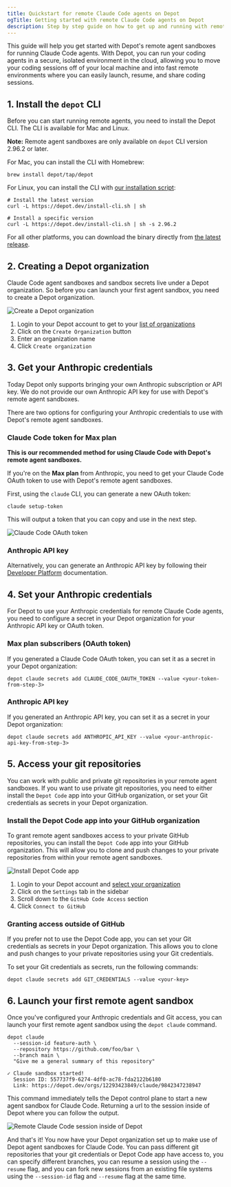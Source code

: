 ```yaml
---
title: Quickstart for remote Claude Code agents on Depot
ogTitle: Getting started with remote Claude Code agents on Depot
description: Step by step guide on how to get up and running with remote Claude Code agents on Depot.
---
```



This guide will help you get started with Depot's remote agent sandboxes for running Claude Code agents. With Depot, you can run your coding agents in a secure, isolated environment in the cloud, allowing you to move your coding sessions off of your local machine and into fast remote environments where you can easily launch, resume, and share coding sessions.

## 1. Install the `depot` CLI

Before you can start running remote agents, you need to install the Depot CLI. The CLI is available for Mac and Linux.

**Note:** Remote agent sandboxes are only available on `depot` CLI version 2.96.2 or later.

For Mac, you can install the CLI with Homebrew:

```shell
brew install depot/tap/depot
```

For Linux, you can install the CLI with [our installation script](https://depot.dev/install-cli.sh):

```shell
# Install the latest version
curl -L https://depot.dev/install-cli.sh | sh

# Install a specific version
curl -L https://depot.dev/install-cli.sh | sh -s 2.96.2
```

For all other platforms, you can download the binary directly from [the latest release](https://github.com/depot/cli/releases).

## 2. Creating a Depot organization

Claude Code agent sandboxes and sandbox secrets live under a Depot organization. So before you can launch your first agent sandbox, you need to create a Depot organization.

![Create a Depot organization](/images/docs/depot-create-organization.webp)

1. Login to your Depot account to get to your [list of organizations](/orgs)
2. Click on the `Create Organization` button
3. Enter an organization name
4. Click `Create organization`

## 3. Get your Anthropic credentials

Today Depot only supports bringing your own Anthropic subscription or API key. We do not provide our own Anthropic API key for use with Depot's remote agent sandboxes.

There are two options for configuring your Anthropic credentials to use with Depot's remote agent sandboxes.

### Claude Code token for Max plan

**This is our recommended method for using Claude Code with Depot's remote agent sandboxes.**

If you're on the **Max plan** from Anthropic, you need to get your Claude Code OAuth token to use with Depot's remote agent sandboxes.

First, using the `claude` CLI, you can generate a new OAuth token:

```shell
claude setup-token
```

This will output a token that you can copy and use in the next step.

![Claude Code OAuth token](/images/docs/claude-code-setup-token.webp)

### Anthropic API key

Alternatively, you can generate an Anthropic API key by following their [Developer Platform](https://docs.anthropic.com/en/api/overview) documentation.

## 4. Set your Anthropic credentials

For Depot to use your Anthropic credentials for remote Claude Code agents, you need to configure a secret in your Depot organization for your Anthropic API key or OAuth token.

### Max plan subscribers (OAuth token)

If you generated a Claude Code OAuth token, you can set it as a secret in your Depot organization:

```shell
depot claude secrets add CLAUDE_CODE_OAUTH_TOKEN --value <your-token-from-step-3>
```

### Anthropic API key

If you generated an Anthropic API key, you can set it as a secret in your Depot organization:

```shell
depot claude secrets add ANTHROPIC_API_KEY --value <your-anthropic-api-key-from-step-3>
```

## 5. Access your git repositories

You can work with public and private git repositories in your remote agent sandboxes. If you want to use private git repositories, you need to either install the `Depot Code` app into your GitHub organization, or set your Git credentials as secrets in your Depot organization.

### Install the Depot Code app into your GitHub organization

To grant remote agent sandboxes access to your private GitHub repositories, you can install the `Depot Code` app into your GitHub organization. This will allow you to clone and push changes to your private repositories from within your remote agent sandboxes.

![Install Depot Code app](/images/docs/depot-code-github-app.webp)

1. Login to your Depot account and [select your organization](/orgs)
2. Click on the `Settings` tab in the sidebar
3. Scroll down to the `GitHub Code Access` section
4. Click `Connect to GitHub`

### Granting access outside of GitHub

If you prefer not to use the Depot Code app, you can set your Git credentials as secrets in your Depot organization. This allows you to clone and push changes to your private repositories using your Git credentials.

To set your Git credentials as secrets, run the following commands:

```shell
depot claude secrets add GIT_CREDENTIALS --value <your-key>
```

## 6. Launch your first remote agent sandbox

Once you've configured your Anthropic credentials and Git access, you can launch your first remote agent sandbox using the `depot claude` command.

```shell
depot claude
  --session-id feature-auth \
  --repository https://github.com/foo/bar \
  --branch main \
  "Give me a general summary of this repository"

✓ Claude sandbox started!
  Session ID: 557737f9-6274-4df0-ac78-fda2122b6180
  Link: https://depot.dev/orgs/12293423849/claude/9842347238947
```

This command immediately tells the Depot control plane to start a new agent sandbox for Claude Code. Returning a url to the session inside of Depot where you can follow the output.

![Remote Claude Code session inside of Depot](/images/docs/remote-claude-code-session-ui.webp)

And that's it! You now have your Depot organization set up to make use of Depot agent sandboxes for Claude Code. You can pass different git repositories that your git credentials or Depot Code app have access to, you can specify different branches, you can resume a session using the `--resume` flag, and you can fork new sessions from an existing file systems using the `--session-id` flag and `--resume` flag at the same time.
